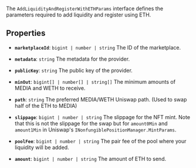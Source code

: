 The `AddLiquidityAndRegisterWithETHParams` interface defines the parameters required to add liquidity and register using ETH.

## Properties

- **`marketplaceId`**: `bigint | number | string`
The ID of the marketplace.

- **`metadata`**: `string`
The metadata for the provider.

- **`publicKey`**: `string`
The public key of the provider.

- **`minOut`**: `bigint[] | number[] | string[]`
The minimum amounts of MEDIA and WETH to receive.

- **`path`**: `string`
The preferred MEDIA/WETH Uniswap path. (Used to swap half of the ETH to MEDIA)

- **`slippage`**: `bigint | number | string`
The slippage for the NFT mint. Note that this is not the slippage for the swap but for `amount0Min` and `amount1Min` in Uniswap's `INonfungiblePositionManager.MintParams`.

- **`poolFee`**: `bigint | number | string`
The pair fee of the pool where your liquidity will be added.

- **`amount`**: `bigint | number | string`
The amount of ETH to send.